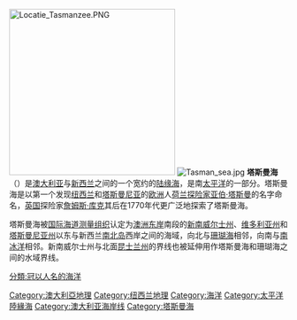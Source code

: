 {{unreferenced|time=2019-04-23T06:59:32+00:00}}
{{noteTA
|G1=Country
}}
[[File:Locatie_Tasmanzee.PNG|300px]]
[[File:Tasman_sea.jpg|thumb]]
'''塔斯曼海'''（{{lang-en|Tasman Sea}}）是[[澳大利亚|澳大利亚]]与[[新西兰|新西兰]]之间的一个宽约{{convert|2000|km|nmi|lk=on}}的[[陆缘海|陆缘海]]，是南[[太平洋|太平洋]]的一部分。塔斯曼海是以第一个发现[[纽西兰|纽西兰]]和[[塔斯曼尼亚|塔斯曼尼亚]]的[[欧洲|欧洲]]人[[荷兰|荷兰]][[探险家|探险家]][[亚伯·塔斯曼|亚伯·塔斯曼]]的名字命名，[[英国|英国]]探险家[[詹姆斯·库克|詹姆斯·库克]]其后在1770年代更广泛地探索了塔斯曼海。

塔斯曼海被[[国际海道测量组织|国际海道测量组织]]认定为[[澳洲东岸|澳洲东岸]]南段的[[新南威尔士州|新南威尔士州]]、[[维多利亚州|维多利亚州]]和[[塔斯曼尼亚州|塔斯曼尼亚州]]以东与新西兰[[南岛_(新西兰)|南]][[北岛_(新西兰)|北岛]]西岸之间的海域，向北与[[珊瑚海|珊瑚海]]相邻，向南与[[南冰洋|南冰洋]]相邻。新南威尔士州与北面[[昆士兰州|昆士兰州]]的界线也被延伸用作塔斯曼海和珊瑚海之间的水域界线。

{{coord|37|17|46|S|160|31|30|E|type:waterbody|display=title}}

{{List of seas}}
{{Authority control}}
{{ocean-stub}}
{{oceania-geo-stub}}

[[Category:澳大利亞地理|Category:澳大利亞地理]]
[[Category:纽西兰地理|Category:纽西兰地理]]
[[Category:海洋|Category:海洋]]
[[Category:太平洋陸緣海|Category:太平洋陸緣海]]
[[Category:澳大利亚海岸线|Category:澳大利亚海岸线]]
[[Category:塔斯曼海|Category:塔斯曼海]]
[[分類:冠以人名的海洋|分類:冠以人名的海洋]]